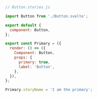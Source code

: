 ```js
// Button.stories.js

import Button from './Button.svelte';

export default {
  component: Button,
};

export const Primary = ({
  render: () => ({
    Component: Button,
    props: {
      primary: true,
      label: 'Button',
    },
  }),
};

Primary.storyName = 'I am the primary';
```
